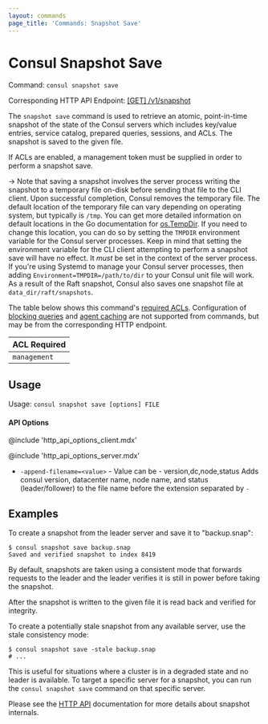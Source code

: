 ```yaml
---
layout: commands
page_title: 'Commands: Snapshot Save'
---
```


# Consul Snapshot Save

Command: `consul snapshot save`

Corresponding HTTP API Endpoint: [\[GET\] /v1/snapshot](/api-docs/snapshot#generate-snapshot)

The `snapshot save` command is used to retrieve an atomic, point-in-time snapshot
of the state of the Consul servers which includes key/value entries,
service catalog, prepared queries, sessions, and ACLs. The snapshot is saved to
the given file.

If ACLs are enabled, a management token must be supplied in order to perform
a snapshot save.

-> Note that saving a snapshot involves the server process writing the snapshot to a
temporary file on-disk before sending that file to the CLI client. Upon successful completion,
Consul removes the temporary file. The default location of the temporary file
can vary depending on operating system, but typically is `/tmp`. You can get more detailed
information on default locations in the Go documentation for [os.TempDir](https://golang.org/pkg/os/#TempDir).
If you need to change this location, you can do so by setting the `TMPDIR` environment
variable for the Consul server processes. Keep in mind that setting the environment variable for
the CLI client attempting to perform a snapshot save will have no effect. It _must_ be set in
the context of the server process. If you're using Systemd to manage your Consul server
processes, then adding `Environment=TMPDIR=/path/to/dir` to your Consul unit file will work.
As a result of the Raft snapshot, Consul also saves one snapshot file at `data_dir/raft/snapshots`.

The table below shows this command's [required ACLs](/api-docs/api-structure#authentication). Configuration of
[blocking queries](/api-docs/features/blocking) and [agent caching](/api-docs/features/caching)
are not supported from commands, but may be from the corresponding HTTP endpoint.

| ACL Required |
| ------------ |
| `management` |

## Usage

Usage: `consul snapshot save [options] FILE`

#### API Options

@include 'http_api_options_client.mdx'

@include 'http_api_options_server.mdx'

- `-append-filename=<value>` - Value can be - version,dc,node,status
Adds consul version, datacenter name, node name, and status (leader/follower)
to the file name before the extension separated by `-`

## Examples

To create a snapshot from the leader server and save it to "backup.snap":

```shell-session
$ consul snapshot save backup.snap
Saved and verified snapshot to index 8419
```

By default, snapshots are taken using a consistent mode that forwards requests
to the leader and the leader verifies it is still in power before taking the
snapshot.

After the snapshot is written to the given file it is read back and verified for
integrity.

To create a potentially stale snapshot from any available server, use the stale
consistency mode:

```shell-session
$ consul snapshot save -stale backup.snap
# ...
```

This is useful for situations where a cluster is in a degraded state and no
leader is available. To target a specific server for a snapshot, you can run
the `consul snapshot save` command on that specific server.

Please see the [HTTP API](/api-docs/snapshot) documentation for
more details about snapshot internals.
